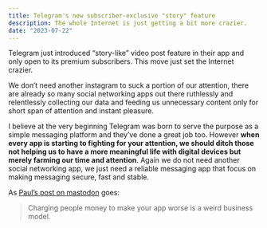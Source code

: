 ```yaml
---
title: Telegram's new subscriber-exclusive "story" feature
description: The whole Internet is just getting a bit more crazier.
date: "2023-07-22"
---
```


Telegram just introduced “story-like” video post feature in their app and only open to its premium subscribers. This move just set the Internet crazier. 

We don’t need another instagram to suck a portion of our attention, there are already so many social networking apps out there ruthlessly and relentlessly collecting our data and feeding us unnecessary content only for short span of attention and instant pleasure.

I believe at the very beginning Telegram was born to serve the purpose as a simple messaging platform and they’ve done a great job too. However **when every app is starting to fighting for your attention, we should ditch those not helping us to have a more meaningful life with digital devices but merely farming our time and attention**. Again we do not need another social networking app, we just need a reliable messaging app that focus on making messaging secure, fast and stable. 

As [Paul’s post on mastodon](https://mastodon.social/@TVPaulD/110750445551286856) goes:

> Charging people money to make your app worse is a weird business model.